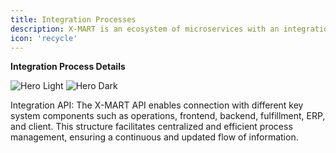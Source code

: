```yaml
---
title: Integration Processes
description: X-MART is an ecosystem of microservices with an integration API that facilitates the synchronization and management of the platform from an external ERP or POS. This section provides an overview of how the integration is carried out and the key components involved in the process.
icon: 'recycle'
---
```


**Integration Process Details**

<img
  className="block dark:hidden"
  src="https://s3.us-east-1.amazonaws.com/admin.kfc.production/Integration_Processes.png"
  alt="Hero Light"
/>
<img
  className="hidden dark:block"
  src="https://s3.us-east-1.amazonaws.com/admin.kfc.production/Integration_Processes.png"
  alt="Hero Dark"
/>

Integration API: The X-MART API enables connection with different key system components such as operations, frontend, backend, fulfillment, ERP, and client. This structure facilitates centralized and efficient process management, ensuring a continuous and updated flow of information.